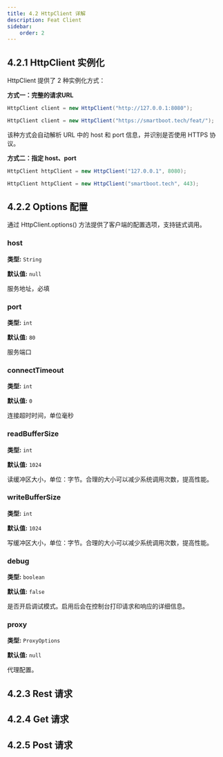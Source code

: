 ```yaml
---
title: 4.2 HttpClient 详解
description: Feat Client
sidebar:
    order: 2
---
```


## 4.2.1 HttpClient 实例化
HttpClient 提供了 2 种实例化方式：

**方式一：完整的请求URL**
```java
HttpClient client = new HttpClient("http://127.0.0.1:8080");

HttpClient client = new HttpClient("https://smartboot.tech/feat/");
```
该种方式会自动解析 URL 中的 host 和 port 信息，并识别是否使用 HTTPS 协议。

**方式二：指定 host、port**
```java
HttpClient httpClient = new HttpClient("127.0.0.1", 8080);

HttpClient httpClient = new HttpClient("smartboot.tech", 443);
```


## 4.2.2 Options 配置
通过 HttpClient.options() 方法提供了客户端的配置选项，支持链式调用。
### host
**类型:** `String`

**默认值:** `null`

服务地址，必填

### port
**类型:** `int`

**默认值:** `80`

服务端口


### connectTimeout
**类型:** `int`

**默认值:** `0`

连接超时时间，单位毫秒

### readBufferSize
**类型:** `int`

**默认值:** `1024`

读缓冲区大小，单位：字节。合理的大小可以减少系统调用次数，提高性能。

### writeBufferSize
**类型:** `int`

**默认值:** `1024`

写缓冲区大小，单位：字节。合理的大小可以减少系统调用次数，提高性能。

### debug
**类型:** `boolean`

**默认值:** `false`

是否开启调试模式。启用后会在控制台打印请求和响应的详细信息。

### proxy
**类型:** `ProxyOptions`

**默认值:** `null`

代理配置。

## 4.2.3 Rest 请求
## 4.2.4 Get 请求

## 4.2.5 Post 请求